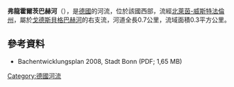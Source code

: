 {{Coord|50.659634|N|7.127736|E|display=title}}

'''弗龍霍爾茨巴赫河'''（{{lang-de|Frohnholzbach}}），是[[德國|德國]]的河流，位於該國西部，流經[[北萊茵-威斯特法倫州|北萊茵-威斯特法倫州]]，屬於[[戈德斯貝格巴赫河|戈德斯貝格巴赫河]]的右支流，河道全長0.7公里，流域面積0.3平方公里。

==參考資料==
* Bachentwicklungsplan 2008, Stadt Bonn (PDF; 1,65 MB)

{{Germany-geo-stub}}
[[Category:德國河流|Category:德國河流]]